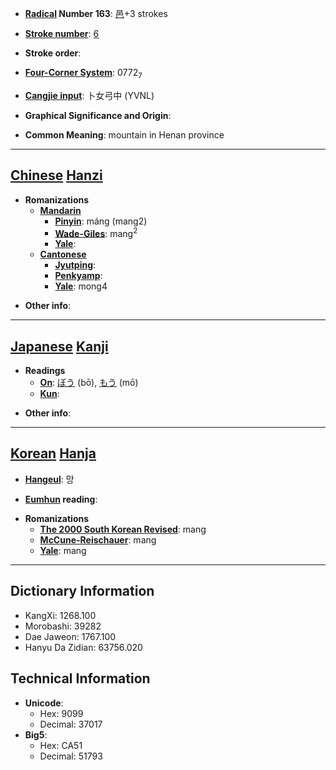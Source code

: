 * '''[[Wiktionary:Chinese radical index| Radical]] Number 163''': [[Wiktionary:Chinese radical index 邑|邑]]+3 strokes

* '''[[Wiktionary:Chinese total strokes index|Stroke number]]''': [[Wiktionary:Chinese total strokes index 6|6]]

* '''Stroke order''': 

* '''[[Wiktionary:Chinese four corner index|Four-Corner System]]''': 0772<sub>7</sub>

* '''[[Wiktionary:Chinese Cangjie index|Cangjie input]]''': 卜女弓中 (YVNL)

* '''Graphical Significance and Origin''': 

* '''Common Meaning''': mountain in Henan province

----

== [[Chinese]] [[Hanzi]] ==

* '''Romanizations'''
** '''[[Mandarin]]'''
*** '''[[Pinyin]]''': máng (mang2)
*** '''[[Wade-Giles]]''': mang<sup>2</sup>
*** '''[[Yale]]''': 
** '''[[Cantonese]]'''
*** '''[[Jyutping]]''':
*** '''[[Penkyamp]]''': 
*** '''[[Yale]]''': mong4

* '''Other info''': 

----

== [[Japanese]] [[Kanji]] ==

* '''Readings'''
** '''[[On]]''': [[ぼう]] (bō), [[もう]] (mō)
** '''[[Kun]]''': 

* '''Other info''':  

----

== [[Korean]] [[Hanja]] ==

* '''[[Hangeul]]''': 망

* '''[[Eumhun]] reading''': 

* '''Romanizations'''
** '''[[The 2000 South Korean Revised Romanization|The 2000 South Korean Revised]]''': mang
** '''[[McCune-Reischauer]]''': mang
** '''[[Yale]]''': mang

----

== Dictionary Information ==

* KangXi: 1268.100
* Morobashi: 39282
* Dae Jaweon: 1767.100
* Hanyu Da Zidian: 63756.020

== Technical Information ==

* '''Unicode''':
** Hex: 9099
** Decimal: 37017
* '''Big5''':
** Hex: CA51
** Decimal: 51793